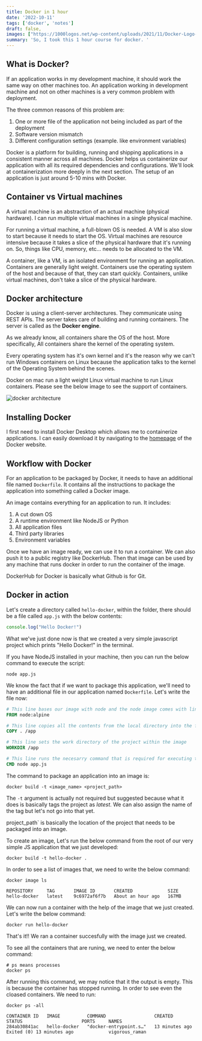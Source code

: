 ```yaml
---
title: Docker in 1 hour
date: '2022-10-11'
tags: ['docker', 'notes']
draft: false,
images: ["https://1000logos.net/wp-content/uploads/2021/11/Docker-Logo-2013.png", "/static/images/blogs/what-is-docker/architecture.png"] # The first element would be the cover image
summary: 'So, I took this 1 hour course for docker. '
---
```


## What is Docker?
If an application works in my development machine, it should work the same way on other machines too. An application working in development machine and not on other machines is a very common problem with deployment.

The three common reasons of this problem are:
1. One or more file of the application not being included as part of the deployment
1. Software version mismatch
1. Different configuration settings (example. like environment variables)

Docker is a platform for building, running and shipping applications in a consistent manner across all machines. Docker helps us containerize our application with all its required dependencies and configurations. We'll look at containerization more deeply in the next section. The setup of an application is just around 5-10 mins with Docker.

## Container vs Virtual machines
A virtual machine is an abstraction of an actual machine (physical hardware). I can run multiple virtual machines in a single physical machine.

For running a virtual machine, a full-blown OS is needed. A VM is also slow to start because it needs to start the OS. Virtual machines are resource intensive because it takes a slice of the physical hardware that it's running on. So, things like CPU, memory, etc... needs to be allocated to the VM. 

A container, like a VM, is an isolated environment for running an application. Containers are generally light weight. Containers use the operating system of the host and because of that, they can start quickly. Containers, unlike virtual machines, don't take a slice of the physical hardware.

## Docker architecture
Docker is using a client-server architectures. They communicate using REST APIs. The server takes care of building and running containers. The server is called as the **Docker engine**.

As we already know, all containers share the OS of the host. More specifically, All containers share the kernel of the operating system.

Every operating system has it's own kernel and it's the reason why we can't run Windows containers on Linux because the application talks to the kernel of the Operating System behind the scenes. 

Docker on mac run a light weight Linux virtual machine to run Linux containers. Please see the below image to see the support of containers.

<Image alt="docker architecture" src="/static/images/blogs/what-is-docker/architecture.png" width={800} height={400} />

## Installing Docker
I first need to install Docker Desktop which allows me to containerize applications. I can easily download it by navigating to the [homepage](https://www.docker.com/) of the Docker website.

## Workflow with Docker
For an application to be packaged by Docker, it needs to have an additional file named `Dockerfile`. It contains all the instructions to package the application into something called a Docker image.

An image contains everything for an application to run. It includes:
1. A cut down OS
1. A runtime environment like NodeJS or Python
1. All application files
1. Third party libraries
1. Environment variables

Once we have an image ready, we can use it to run a container. We can also push it to a public registry like DockerHub. Then that image can be used by any machine that runs docker in order to run the container of the image.

DockerHub for Docker is basically what Github is for Git.

## Docker in action

Let's create a directory called `hello-docker`, within the folder, there should be a file called `app.js` with the below contents:
```javascript
console.log("Hello Docker!")
```

What we've just done now is that we created a very simple javascript project which prints "Hello Docker!" in the terminal.

If you have NodeJS installed in your machine, then you can run the below command to execute the script:
```console
node app.js
```

We know the fact that if we want to package this application, we'll need to have an additional file in our application named `Dockerfile`. Let's write the file now:
```Dockerfile
# This line bases our image with node and the node image comes with linux. After the `:`, we are specifying the linux distro. Alpine is a lightweight linux disto
FROM node:alpine

# This line copies all the contents from the local directory into the file system of the image
COPY . /app

# This line sets the work directory of the project within the image
WORKDIR /app

# This line runs the necesarry command that is required for executing the project
CMD node app.js
```

The command to package an application into an image is:
```console
docker build -t <image_name> <project_path>
```

The `-t` argument is actually not required but suggested because what it does is basically tags the project as _latest_. We can also assign the name of the tag but let's not go into that yet.

project_path` is basically the location of the project that needs to be packaged into an image.

To create an image, Let's run the below command from the root of our very simple JS application that we just developed:
```console
docker build -t hello-docker .
```

In order to see a list of images that, we need to write the below command:
```console
docker image ls

REPOSITORY     TAG       IMAGE ID       CREATED             SIZE
hello-docker   latest    9c6972af6f7b   About an hour ago   167MB
```

We can now run a container with the help of the image that we just created. Let's write the below command:
```console
docker run hello-docker
```

That's it!! We ran a container succesfully with the image just we created. 

To see all the containers that are runing, we need to enter the below command:
```console
# ps means processes
docker ps
```

After running this command, we may notice that it the output is empty. This is because the container has stopped running. In order to see even the cloased containers. We need to run:
```
docker ps -all

CONTAINER ID   IMAGE          COMMAND                  CREATED          STATUS                      PORTS     NAMES
284ab30841ac   hello-docker   "docker-entrypoint.s…"   13 minutes ago   Exited (0) 13 minutes ago             vigorous_raman

```
